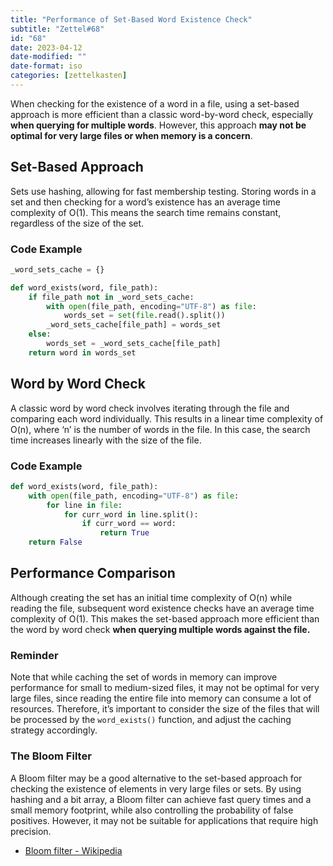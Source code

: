```yaml
---
title: "Performance of Set-Based Word Existence Check"
subtitle: "Zettel#68"
id: "68"
date: 2023-04-12
date-modified: ""
date-format: iso
categories: [zettelkasten]
---
```

When checking for the existence of a word in a file, using a set-based approach is more efficient than a classic word-by-word check, especially **when querying for multiple words**. However, this approach **may not be optimal for very large files or when memory is a concern**.

## Set-Based Approach

Sets use hashing, allowing for fast membership testing. Storing words in a set and then checking for a word's existence has an average time complexity of O(1). This means the search time remains constant, regardless of the size of the set.

### Code Example

```python
_word_sets_cache = {}

def word_exists(word, file_path):
    if file_path not in _word_sets_cache:
        with open(file_path, encoding="UTF-8") as file:
            words_set = set(file.read().split())
        _word_sets_cache[file_path] = words_set
    else:
        words_set = _word_sets_cache[file_path]
    return word in words_set
```

## Word by Word Check

A classic word by word check involves iterating through the file and comparing each word individually. This results in a linear time complexity of O(n), where 'n' is the number of words in the file. In this case, the search time increases linearly with the size of the file.

### Code Example

```python
def word_exists(word, file_path):
    with open(file_path, encoding="UTF-8") as file:
        for line in file:
            for curr_word in line.split():
                if curr_word == word:
                    return True
    return False
```

## Performance Comparison

Although creating the set has an initial time complexity of O(n) while reading the file, subsequent word existence checks have an average time complexity of O(1). This makes the set-based approach more efficient than the word by word check **when querying multiple words against the file.**

### Reminder

Note that while caching the set of words in memory can improve performance for small to medium-sized files, it may not be optimal for very large files, since reading the entire file into memory can consume a lot of resources. Therefore, it's important to consider the size of the files that will be processed by the `word_exists()` function, and adjust the caching strategy accordingly.

### The Bloom Filter

A Bloom filter may be a good alternative to the set-based approach for checking the existence of elements in very large files or sets. By using hashing and a bit array, a Bloom filter can achieve fast query times and a small memory footprint, while also controlling the probability of false positives. However, it may not be suitable for applications that require high precision.

* [Bloom filter - Wikipedia](https://en.wikipedia.org/wiki/Bloom_filter)
